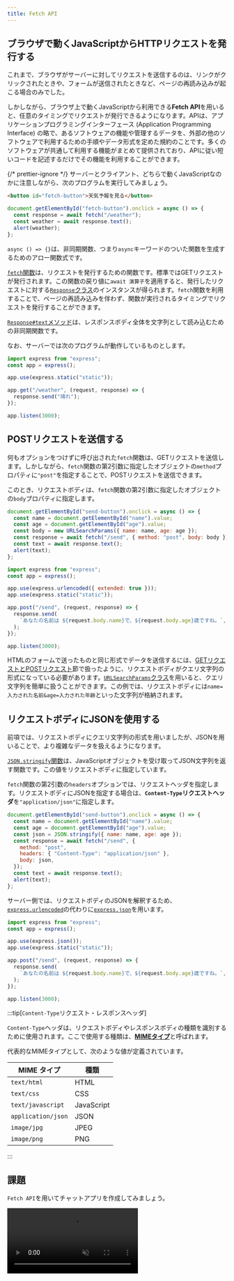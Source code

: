 ```yaml
---
title: Fetch API
---
```



## ブラウザで動くJavaScriptから<Term>HTTPリクエスト</Term>を発行する

これまで、ブラウザが<Term>サーバー</Term>に対して<Term>リクエスト</Term>を送信するのは、リンクがクリックされたときや、フォームが送信されたときなど、ページの再読み込みが起こる場合のみでした。

しかしながら、ブラウザ上で動くJavaScriptから利用できる**Fetch API**を用いると、任意のタイミングで<Term>リクエスト</Term>が発行できるようになります。<Term>API</Term>は、アプリケーションプログラミングインターフェース (Application Programming Interface) の略で、あるソフトウェアの機能や管理するデータを、外部の他のソフトウェアで利用するための手順やデータ形式を定めた規約のことです。多くのソフトウェアが共通して利用する機能がまとめて提供されており、<Term>API</Term>に従い短いコードを記述するだけでその機能を利用することができます。

{/* prettier-ignore */}
<Term>サーバー</Term>と<Term>クライアント</Term>、どちらで動くJavaScriptなのかに注意しながら、次のプログラムを実行してみましょう。

```html title="static/index.htmlのbody内"
<button id="fetch-button">天気予報を見る</button>
```

```javascript title="static/script.js (ブラウザ上で動くJavaScript)"
document.getElementById("fetch-button").onclick = async () => {
  const response = await fetch("/weather");
  const weather = await response.text();
  alert(weather);
};
```

<ViewSource url={import.meta.url} path="_samples/fetch-api" />

`async () => {}`は、<Term>非同期関数</Term>、つまり`async`キーワードのついた関数を生成するための<Term>アロー関数</Term>式です。

[`fetch`関数](https://developer.mozilla.org/ja/docs/Web/API/fetch)は、<Term>リクエスト</Term>を発行するための関数です。標準では<Term>GETリクエスト</Term>が発行されます。この関数の戻り値に`await 演算子`を適用すると、発行した<Term>リクエスト</Term>に対する[`Response`クラス](https://developer.mozilla.org/ja/docs/Web/API/Response)のインスタンスが得られます。`fetch`関数を利用することで、ページの再読み込みを伴わず、関数が実行されるタイミングで<Term>リクエスト</Term>を発行することができます。

[`Response#text`メソッド](https://developer.mozilla.org/ja/docs/Web/API/Response/text)は、<Term>レスポンスボディ</Term>全体を文字列として読み込むための<Term>非同期関数</Term>です。

なお、<Term>サーバー</Term>では次のプログラムが動作しているものとします。

```javascript title="main.mjs (サーバーとして動くJavaScript)"
import express from "express";
const app = express();

app.use(express.static("static"));

app.get("/weather", (request, response) => {
  response.send("晴れ");
});

app.listen(3000);
```

## <Term>POSTリクエスト</Term>を送信する

何もオプションをつけずに呼び出された`fetch`関数は、<Term>GETリクエスト</Term>を送信します。しかしながら、`fetch`関数の第2引数に指定したオブジェクトの`method`プロパティに`"post"`を指定することで、<Term>POSTリクエスト</Term>を送信できます。

このとき、<Term>リクエストボディ</Term>は、`fetch`関数の第2引数に指定したオブジェクトの`body`プロパティに指定します。

```javascript title="static/script.js"
document.getElementById("send-button").onclick = async () => {
  const name = document.getElementById("name").value;
  const age = document.getElementById("age").value;
  const body = new URLSearchParams({ name: name, age: age });
  const response = await fetch("/send", { method: "post", body: body });
  const text = await response.text();
  alert(text);
};
```

```javascript title="main.mjs"
import express from "express";
const app = express();

app.use(express.urlencoded({ extended: true }));
app.use(express.static("static"));

app.post("/send", (request, response) => {
  response.send(
    `あなたの名前は ${request.body.name}で、${request.body.age}歳ですね。`,
  );
});

app.listen(3000);
```

<ViewSource url={import.meta.url} path="_samples/send-post-request" />

HTMLのフォームで送ったものと同じ形式でデータを送信するには、[GETリクエストとPOSTリクエスト](/docs/web-servers/get-post/)節で扱ったように、<Term>リクエストボディ</Term>が<Term>クエリ文字列</Term>の形式になっている必要があります。[`URLSearchParams`クラス](https://developer.mozilla.org/ja/docs/Web/API/URLSearchParams)を用いると、<Term>クエリ文字列</Term>を簡単に扱うことができます。この例では、<Term>リクエストボディ</Term>には`name=入力された名前&age=入力された年齢`といった文字列が格納されます。

## <Term>リクエストボディ</Term>に<Term>JSON</Term>を使用する

前項では、<Term>リクエストボディ</Term>に<Term>クエリ文字列</Term>の形式を用いましたが、<Term>JSON</Term>を用いることで、より複雑なデータを扱えるようになります。

[`JSON.stringify`関数](https://developer.mozilla.org/ja/docs/Web/JavaScript/Reference/Global_Objects/JSON/stringify)は、JavaScriptオブジェクトを受け取って<Term>JSON</Term>文字列を返す関数です。この値を<Term>リクエストボディ</Term>に指定しています。

`fetch`関数の第2引数の`headers`オプションでは、<Term>リクエストヘッダ</Term>を指定します。<Term>リクエストボディ</Term>に<Term>JSON</Term>を指定する場合は、**`Content-Type`リクエストヘッダ**を`"application/json"`に指定します。

```javascript title="static/script.js"
document.getElementById("send-button").onclick = async () => {
  const name = document.getElementById("name").value;
  const age = document.getElementById("age").value;
  const json = JSON.stringify({ name: name, age: age });
  const response = await fetch("/send", {
    method: "post",
    headers: { "Content-Type": "application/json" },
    body: json,
  });
  const text = await response.text();
  alert(text);
};
```

サーバー側では、<Term>リクエストボディ</Term>のJSONを解釈するため、[`express.urlencoded`](https://expressjs.com/ja/api.html#express.urlencoded)の代わりに[`express.json`](https://expressjs.com/ja/api.html#express.json)を用います。

```javascript title="main.mjs"
import express from "express";
const app = express();

app.use(express.json());
app.use(express.static("static"));

app.post("/send", (request, response) => {
  response.send(
    `あなたの名前は ${request.body.name}で、${request.body.age}歳ですね。`,
  );
});

app.listen(3000);
```

<ViewSource url={import.meta.url} path="_samples/json-request-body" />

:::tip[`Content-Type`<Term type="httpHeaderBody">リクエスト・レスポンスヘッダ</Term>]

`Content-Type`ヘッダは、<Term>リクエストボディ</Term>や<Term>レスポンスボディ</Term>の種類を識別するために使用されます。ここで使用する種類は、[**MIMEタイプ**](https://developer.mozilla.org/ja/docs/Glossary/MIME_type)と呼ばれます。

代表的なMIMEタイプとして、次のような値が定義されています。

| MIME タイプ        | 種類       |
| ------------------ | ---------- |
| `text/html`        | HTML       |
| `text/css`         | CSS        |
| `text/javascript`  | JavaScript |
| `application/json` | JSON       |
| `image/jpg`        | JPEG       |
| `image/png`        | PNG        |

:::

## 課題

`Fetch API`を用いてチャットアプリを作成してみましょう。

<video src={chatAppVideo} controls muted />

### ヒント

[掲示板を作ったとき](/docs/web-servers/get-post/)と同じく、`messages`という配列をサーバー側に用意し、メッセージが送信されたらその配列に要素を追加するようにしましょう。

```javascript title="main.mjs"
const messages = [];
app.post("/send", (request, response) => {
  // メッセージを追加
});
```

`/messages`への<Term>GETリクエスト</Term>に対し、メッセージの一覧を<Term>JSON</Term>で応答するようにしてみましょう。

[`express.Response#json`メソッド](https://expressjs.com/ja/api.html#res.json)は、受け取ったオブジェクトを`JSON.stringify`によって<Term>JSON</Term>としたうえで<Term>レスポンス</Term>するためのメソッドです。このとき、`Content-Type`レスポンスヘッダは自動的に`"application/json"`に設定されます。

```javascript title="main.mjs"
app.get("/messages", (request, response) => {
  response.json(messages);
});
```

新着メッセージを確認するために、定期的に`/messages`に対して`fetch`関数を用いて<Term>リクエスト</Term>しましょう。`setInterval`関数が利用できます。

```javascript title="static/script.js"
setInterval(async () => {
  const response = await fetch("/messages");
  // レスポンスを処理する
}, 1000);
```

`innerHTML`プロパティを空文字列とすることで要素の子要素を全て削除できます。`document.createElement`関数を用いて再び生成し直しましょう。

```html title="static/index.html"
<ul id="message-list"></ul>
```

```javascript title="static/script.js"
const messageList = document.getElementById("message-list");
messageList.innerHTML = "";

for (const message of messages) {
  const li = document.createElement("li");
  li.textContent = message;
  messageList.appendChild(li);
}
```

### 解答

解答は次のリンクを参照してください。

<ViewSource url={import.meta.url} path="_samples/chat" />
